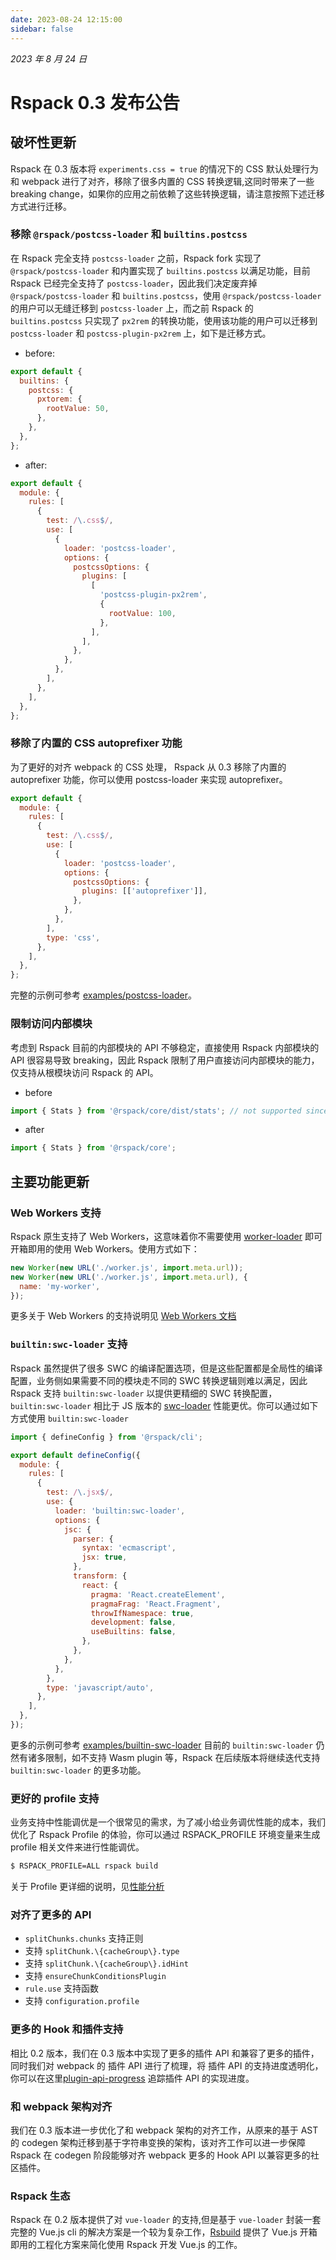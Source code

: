 ```yaml
---
date: 2023-08-24 12:15:00
sidebar: false
---
```


_2023 年 8 月 24 日_

# Rspack 0.3 发布公告

## 破坏性更新

Rspack 在 0.3 版本将 `experiments.css = true` 的情况下的 CSS 默认处理行为和 webpack 进行了对齐，移除了很多内置的 CSS 转换逻辑,这同时带来了一些 breaking change，如果你的应用之前依赖了这些转换逻辑，请注意按照下述迁移方式进行迁移。

### 移除 `@rspack/postcss-loader` 和 `builtins.postcss`

在 Rspack 完全支持 `postcss-loader` 之前，Rspack fork 实现了 `@rspack/postcss-loader` 和内置实现了 `builtins.postcss` 以满足功能，目前 Rspack 已经完全支持了 `postcss-loader`，因此我们决定废弃掉 `@rspack/postcss-loader` 和 `builtins.postcss`，使用 `@rspack/postcss-loader` 的用户可以无缝迁移到 `postcss-loader` 上，而之前 Rspack 的 `builtins.postcss` 只实现了 `px2rem` 的转换功能，使用该功能的用户可以迁移到 `postcss-loader` 和 `postcss-plugin-px2rem` 上，如下是迁移方式。

- before:

```js title="rspack.config.mjs"
export default {
  builtins: {
    postcss: {
      pxtorem: {
        rootValue: 50,
      },
    },
  },
};
```

- after:

```js title="rspack.config.mjs"
export default {
  module: {
    rules: [
      {
        test: /\.css$/,
        use: [
          {
            loader: 'postcss-loader',
            options: {
              postcssOptions: {
                plugins: [
                  [
                    'postcss-plugin-px2rem',
                    {
                      rootValue: 100,
                    },
                  ],
                ],
              },
            },
          },
        ],
      },
    ],
  },
};
```

### 移除了内置的 CSS autoprefixer 功能

为了更好的对齐 webpack 的 CSS 处理， Rspack 从 0.3 移除了内置的 autoprefixer 功能，你可以使用 postcss-loader 来实现 autoprefixer。

```js title="rspack.config.mjs"
export default {
  module: {
    rules: [
      {
        test: /\.css$/,
        use: [
          {
            loader: 'postcss-loader',
            options: {
              postcssOptions: {
                plugins: [['autoprefixer']],
              },
            },
          },
        ],
        type: 'css',
      },
    ],
  },
};
```

完整的示例可参考 [examples/postcss-loader](https://github.com/rspack-contrib/rstack-examples/tree/main/rspack/postcss-loader)。

### 限制访问内部模块

考虑到 Rspack 目前的内部模块的 API 不够稳定，直接使用 Rspack 内部模块的 API 很容易导致 breaking，因此 Rspack 限制了用户直接访问内部模块的能力，仅支持从根模块访问 Rspack 的 API。

- before

```js
import { Stats } from '@rspack/core/dist/stats'; // not supported since 0.3
```

- after

```js
import { Stats } from '@rspack/core';
```

## 主要功能更新

### Web Workers 支持

Rspack 原生支持了 Web Workers，这意味着你不需要使用 [worker-loader](https://github.com/webpack-contrib/worker-loader) 即可开箱即用的使用 Web Workers。使用方式如下：

```js
new Worker(new URL('./worker.js', import.meta.url));
new Worker(new URL('./worker.js', import.meta.url), {
  name: 'my-worker',
});
```

更多关于 Web Workers 的支持说明见 [Web Workers 文档](/guide/features/web-workers)

### `builtin:swc-loader` 支持

Rspack 虽然提供了很多 SWC 的编译配置选项，但是这些配置都是全局性的编译配置，业务侧如果需要不同的模块走不同的 SWC 转换逻辑则难以满足，因此 Rspack 支持 `builtin:swc-loader` 以提供更精细的 SWC 转换配置，`builtin:swc-loader` 相比于 JS 版本的 [swc-loader](https://github.com/swc-project/swc-loader) 性能更优。你可以通过如下方式使用 `builtin:swc-loader`

```js title="rspack.config.mjs"
import { defineConfig } from '@rspack/cli';

export default defineConfig({
  module: {
    rules: [
      {
        test: /\.jsx$/,
        use: {
          loader: 'builtin:swc-loader',
          options: {
            jsc: {
              parser: {
                syntax: 'ecmascript',
                jsx: true,
              },
              transform: {
                react: {
                  pragma: 'React.createElement',
                  pragmaFrag: 'React.Fragment',
                  throwIfNamespace: true,
                  development: false,
                  useBuiltins: false,
                },
              },
            },
          },
        },
        type: 'javascript/auto',
      },
    ],
  },
});
```

更多的示例可参考 [examples/builtin-swc-loader](https://github.com/rspack-contrib/rstack-examples/tree/main/rspack/builtin-swc-loader)
目前的 `builtin:swc-loader` 仍然有诸多限制，如不支持 Wasm plugin 等，Rspack 在后续版本将继续迭代支持 `builtin:swc-loader` 的更多功能。

### 更好的 profile 支持

业务支持中性能调优是一个很常见的需求，为了减小给业务调优性能的成本，我们优化了 Rspack Profile 的体验，你可以通过 RSPACK_PROFILE 环境变量来生成 profile 相关文件来进行性能调优。

```sh
$ RSPACK_PROFILE=ALL rspack build
```

关于 Profile 更详细的说明，见[性能分析](/guide/optimization/profile)

### 对齐了更多的 API

- `splitChunks.chunks` 支持正则
- 支持 `splitChunk.\{cacheGroup\}.type`
- 支持 `splitChunk.\{cacheGroup\}.idHint`
- 支持 `ensureChunkConditionsPlugin`
- `rule.use` 支持函数
- 支持 `configuration.profile`

### 更多的 Hook 和插件支持

相比 0.2 版本，我们在 0.3 版本中实现了更多的插件 API 和兼容了更多的插件，同时我们对 webpack 的 插件 API 进行了梳理，将 插件 API 的支持进度透明化，你可以在这里[plugin-api-progress](https://github.com/orgs/web-infra-dev/projects/9/views/1) 追踪插件 API 的实现进度。

### 和 webpack 架构对齐

我们在 0.3 版本进一步优化了和 webpack 架构的对齐工作，从原来的基于 AST 的 codegen 架构迁移到基于字符串变换的架构，该对齐工作可以进一步保障 Rspack 在 codegen 阶段能够对齐 webpack 更多的 Hook API 以兼容更多的社区插件。

### Rspack 生态

Rspack 在 0.2 版本提供了对 `vue-loader` 的支持,但是基于 `vue-loader` 封装一套完整的 Vue.js cli 的解决方案是一个较为复杂工作，[Rsbuild](https://rsbuild.dev/) 提供了 Vue.js 开箱即用的工程化方案来简化使用 Rspack 开发 Vue.js 的工作。
